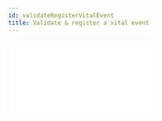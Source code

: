 ```yaml
---
id: validateRegisterVitalEvent
title: Validate & register a vital event
---
```



  <div style={{ position: "relative", paddingBottom: "56.25%", height: 0 }}>
    <iframe
      src={url}
      frameBorder={0}
      webkitallowfullscreen
      mozallowfullscreen
      allowFullScreen
      style={{
        position: "absolute",
        top: 0,
        left: 0,
        width: "100%",
        height: "100%",
      }}
    />
  </div>
);

This functionality allows a Registrar to review and register a completed vital event registration application form in order to permanently record the vital event.

<Video url="https://www.loom.com/embed/21e90f505cf5423cb9b80d8426618c34"></Video>

## Configuration

Who is allowed to register a vital event can be configured based on country requirements. As standard, the Registrar is the only actor who can register a vital event.

To reflect the common scenario where a Registrar informally delegates their authority (through provision of their username and password) to a data clerk, we have designed the ability to **delegate authority**. This means that the Registrar can formally delegate responsibility to a trusted data clerk/office member. Once they delegate their authority, they can review the activity of this agent through the audit functionality to monitor performance. This ensures that each agent uses their own credentials to access the application and that all interactions can be audited knowing that the who is doing what and when.

Content for SMS messages can be updated based on country requirements.

## User Stories

As a **Registrar**, I want to be able to review applications along with supporting documents in order to register the vital event.

As a **Registrar,** I want to be able to reject an application along with a reason so that the application can be corrected and the record can be recorded accurately.

As a **Registrar,** I want to be able to change data in the application before submission, so that data quality can be ensured.

As a **Registration Agent _with delegated authority_**, I want to be able to review applications along with supporting documents in order to register the vital event.

As a **Registration Agent _with delegated authority_,** I want to be able to reject an application along with a reason so that the application can be corrected and the record can be recorded accurately.

As a **Registration Agent _with delegated authority_,** I want to be able to change data in the application before submission, so that data quality can be ensured.

# Functionality

### View Workqueue

The user is able to view all applications that have been submitted for review by either (i) Field Agent OR (ii) Registration Agent in the Ready for Review workqueue.

### Download record for review

**Low Connectivity Feature:** the user can select which applications to download when they are ready to review them, minimising upfront load time.

### Review application details

The Registrar can review the application alongside the supporting documents associated with each section of the form e.g. photo of Mother's ID next to details of the Mother.

When reviewing the supporting document they can rotate the image or zoom in and out as required to better inspect it.

If information does not match the supporting documents or is inaccurate for any other reason, the Registrar can change the information. Any change made is logged and visible in the [Audit](../support_functions/audit) function.

### Register vital event

The Registrar can either (i) register or (ii) reject the application. If they decide to reject the application, they need to provide a reason why so that anyone following up knows what is required. Upon rejection, the record will appear in the [**Registration Agent**](../system_overview/user_types/registrationAgent) and [**Registrar**](../system_overview/user_types/registrar) **Require Updates** workqueue for follow up.

<img
  alt="Reason_for_rejection"
  src={useBaseUrl(
    "assets/core_functions/Validate_register_a_vital_event_55004a11b116425db26efe2d6808e6ac/Reason_for_rejection.png"
  )}
/>

### SMS

If the application is **registered**, the Applicant will receive an SMS informing them of their Registration Number and how and when to collect their certificate.

If the application is **sent for updates**, the Applicant will receive an SMS informing them to visit the registration office to complete the application.
